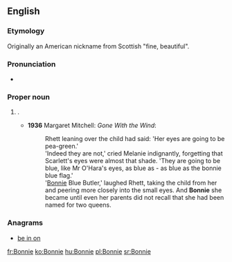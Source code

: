 {{also|bonnie}}
==English==

===Etymology===
Originally an American nickname from Scottish {{term|bonnie}} "fine, beautiful".

===Pronunciation===
* {{rhymes|ɒni}}

===Proper noun===
{{en-proper noun}}

# {{given name|female|from=English}}.
#* '''1936''' Margaret Mitchell: ''Gone With the Wind'':
#*: Rhett leaning over the child had said: 'Her eyes are going to be pea-green.'
#*: 'Indeed they are not,' cried Melanie indignantly, forgetting that Scarlett's eyes were almost that shade. 'They are going to be blue, like Mr O'Hara's eyes, as blue as - as blue as the bonnie blue flag.'
#*: '[[Bonnie]] Blue Butler,' laughed Rhett, taking the child from her and peering more closely into the small eyes. And '''Bonnie''' she became until even her parents did not recall that she had been named for two queens.

===Anagrams===
* [[be in on#English|be in on]]

[[fr:Bonnie]]
[[ko:Bonnie]]
[[hu:Bonnie]]
[[pl:Bonnie]]
[[sr:Bonnie]]